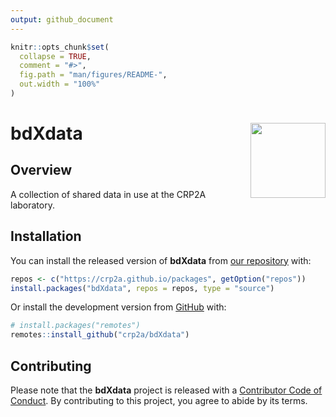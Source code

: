 ```yaml
---
output: github_document
---
```


<!-- README.md is generated from README.Rmd. Please edit that file -->

```r
knitr::opts_chunk$set(
  collapse = TRUE,
  comment = "#>",
  fig.path = "man/figures/README-",
  out.width = "100%"
)
```

# bdXdata <img width=120px src="man/figures/logo.png" align="right" />

<!-- badges: start -->
<!-- badges: end -->

## Overview

A collection of shared data in use at the CRP2A laboratory.

## Installation

You can install the released version of **bdXdata** from [our repository](https://github.com/crp2a/packages) with:

```r
repos <- c("https://crp2a.github.io/packages", getOption("repos"))
install.packages("bdXdata", repos = repos, type = "source")
```

Or install the development version from [GitHub](https://github.com/) with:

```r
# install.packages("remotes")
remotes::install_github("crp2a/bdXdata")
```

## Contributing

Please note that the **bdXdata** project is released with a [Contributor Code of Conduct](https://github.com/crp2a/bdXdata/blob/master/.github/CODE_OF_CONDUCT.md). By contributing to this project, you agree to abide by its terms.

